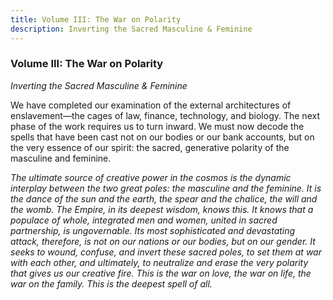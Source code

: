 ```yaml
---
title: Volume III: The War on Polarity
description: Inverting the Sacred Masculine & Feminine
---
```


### **Volume III: The War on Polarity**

*Inverting the Sacred Masculine & Feminine*

We have completed our examination of the external architectures of enslavement—the cages of law, finance, technology, and biology. The next phase of the work requires us to turn inward. We must now decode the spells that have been cast not on our bodies or our bank accounts, but on the very essence of our spirit: the sacred, generative polarity of the masculine and feminine.

*The ultimate source of creative power in the cosmos is the dynamic interplay between the two great poles: the masculine and the feminine. It is the dance of the sun and the earth, the spear and the chalice, the will and the womb. The Empire, in its deepest wisdom, knows this. It knows that a populace of whole, integrated men and women, united in sacred partnership, is ungovernable. Its most sophisticated and devastating attack, therefore, is not on our nations or our bodies, but on our gender. It seeks to wound, confuse, and invert these sacred poles, to set them at war with each other, and ultimately, to neutralize and erase the very polarity that gives us our creative fire. This is the war on love, the war on life, the war on the family. This is the deepest spell of all.*
